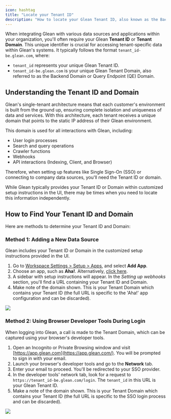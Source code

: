 ```yaml
---
icon: hashtag
title: "Locate your Tenant ID"
description: "How to locate your Glean Tenant ID, also known as the Backend Domain, or QE Domain; which is needed in certain situations when connecting Glean to your datasources and apps."
---
```


When integrating Glean with various data sources and applications within your organization, you'll often require your Glean **Tenant ID** or **Tenant Domain**. This unique identifier is crucial for accessing tenant-specific data within Glean's systems. It typically follows the format `tenant_id-be.glean.com`, where:

- `tenant_id` represents your unique Glean Tenant ID.
- `tenant_id-be.glean.com` is your unique Glean Tenant Domain, also referred to as the Backend Domain or Query Endpoint (QE) Domain.

## Understanding the Tenant ID and Domain

Glean's single-tenant architecture means that each customer's environment is built from the ground up, ensuring complete isolation and uniqueness of data and services. With this architecture, each tenant receives a unique domain that points to the static IP address of their Glean environment.

This domain is used for all interactions with Glean, including:

- User login processes
- Search and query operations
- Crawler functions
- Webhooks
- API interactions (Indexing, Client, and Browser)

Therefore, when setting up features like Single Sign-On (SSO) or connecting to company data sources, you'll need the Tenant ID or domain.

While Glean typically provides your Tenant ID or Domain within customized setup instructions in the UI, there may be times when you need to locate this information independently.

## How to Find Your Tenant ID and Domain

Here are methods to determine your Tenant ID and Domain:

### Method 1: Adding a New Data Source

Glean includes your Tenant ID or Domain in the customized setup instructions provided in the UI.

1. Go to [Workspace Settings > Setup > Apps](https://app.glean.com/admin/setup/apps), and select **Add App**.
2. Choose an app, such as **Aha!**. Alternatively, [click here](https://app.glean.com/admin/setup/apps/aha).
3. A sidebar with setup instructions will appear. In the *Setting up webhooks* section, you'll find a URL containing your Tenant ID and Domain.
4. Make note of the domain shown. This is your Tenant Domain which contains your Tenant ID (the full URL is specific to the 'Aha!' app configuration and can be discarded).

![](assets/tenant-id.20240213114733457.webp)

### Method 2: Using Browser Developer Tools During Login

When logging into Glean, a call is made to the Tenant Domain, which can be captured using your browser's developer tools.

1. Open an Incognito or Private Browsing window and visit [https://app.glean.com](https://app.glean.com/). You will be prompted to sign in with your email.
2. Launch your browser's developer tools and go to the **Network** tab.
3. Enter your email to proceed. You'll be redirected to your SSO provider.
4. In the developer tools' network tab, look for a request to `https://tenant_id-be.glean.com/login`. The `tenant_id` in this URL is your Glean Tenant ID.
5. Make a note of the domain shown. This is your Tenant Domain which contains your Tenant ID (the full URL is specific to the SSO login process and can be discarded).

![](assets/tenant-id.20240213114740647.webp)